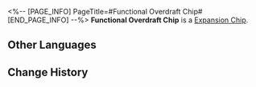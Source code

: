 <%-- [PAGE_INFO]
PageTitle=#Functional Overdraft Chip#
[END_PAGE_INFO] --%>
{{Item Infobox
|id          = 250226
|image       = Item Functional Overdraft Chip.png
|type        = Expansion Chip
|invCategory = 
|rarity      = 3
|effect      = After attacking the enemy target, the wearer consumes their own HP and greatly Advances their action Forward.
|description = A game item in Aetherium Wars. Aether Spirits will gain a special enhanced ability after equipping it.
}}
'''Functional Overdraft Chip''' is a [[Expansion Chip]].

==Other Languages==
{{Other Languages
|en   = Functional Overdraft Chip
|zhs  = 性能透支芯片
|zht  = 性能透支晶片
|ja   = チップ「オーバードライブ」
|ko   = 성능 초과 인출 칩
|es   = Chip de sobregiro funcional
|fr   = Puce de performance persistante
|ru   = Чип эффективного перерасхода
|th   = ชิปเบิกสมรรถนะ
|vi   = Chip Bội Chi Tính Năng
|de   = Chip: Funktionale Überziehung
|id   = Functional Overdraft Chip
|pt   = Chip de Cheque Especial Funcional
}}

==Change History==
{{Change History|1.4}}